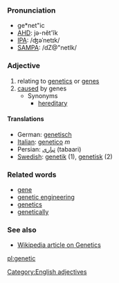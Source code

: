 ===Pronunciation===
*ge*net"ic
*[[w:AHD|AHD]]: jə-nĕt'ĭk
*[[w:IPA|IPA]]: /ʤəˈnetɪk/
*[[w:SAMPA|SAMPA]]: /dZ@"netIk/
===Adjective===
# relating to [[genetics]] or [[gene]]s
# [[cause]]d by genes
#* Synonyms
#** [[hereditary]]

====Translations====

*German: [[genetisch]]
*[[Italian]]: [[genetico]] ''m''
*Persian: [[تباری]] (tabaari)
*[[Swedish]]: [[genetik]] (1), [[genetisk]] (2)

===Related words===
* [[gene]]
* [[genetic engineering]]
* [[genetics]]
* [[genetically]]

===See also===
* [http://en2.wikipedia.org/wiki/Genetics Wikipedia article on Genetics]

[[Category:English adjectives]]

[[pl:genetic]]